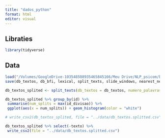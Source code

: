 ```yaml
---
title: "dados_python"
format: html
editor: visual
---
```

## Libraties 
```r
library(tidyverse)
```

## Data

```r

load("/Volumes/GoogleDrive-103548588935465845166/Meu Drive/NLP_psicom/bfi/base_padrao.RData")
save(db_textos, db_bfi, lexical, split_texts, slide_windows, nearest_neighbors, file = "../data/data_bfi_nlp.RData")

```

```r
db_textos_splited <- split_texts(db_textos = db_textos, numero_palavras_por_divisao = 250)

db_textos_splited %>% group_by(id) %>%
 summarise(num_splits = max(id_divisao)) %>%
 ggplot(aes(x = num_splits)) + geom_histogram(color = "white")

# write_csv2(db_textos_splited, file = "../data/db_textos.splitted.csv")

db_textos_splited %>% select(-texto) %>%
 write_csv2(file = "../data/db_textos.splitted.csv")

```

